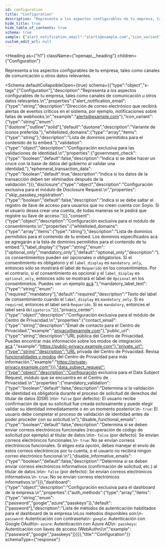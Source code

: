 ```yaml
---
id: configuration
title: "Configuration"
description: "Representa a los aspectos configurables de tu empresa, tales como canales de comunicación u otros datos relevantes."
hide_title: true
hide_table_of_contents: true
schema: true
sample: {"alert_notification_email":"alerts@example.com","icon_variant":"duotone","whitelisted_domains":["string"],"validation":{"government_check":false,"ephemeral_transaction_data":true},"disclosure":{"skip_passkey_registration":false},"consent":{"whitelisted_domains":["string"],"label_display":"optional_only","mandatory_label_text":"required"},"privacy_center":{"contact_email":"privacy@example.com","public_url":"https://public-privacy.example.com","private_url":"https://private-privacy.example.com"},"data_subject_request":{"mandatory_validation":false,"disable_functional_emails":false,"disable_informative_emails":false},"dashboard":{"auth_methods":["password","google","passkeys"]}}
custom_edit_url: null
---
```



<Heading
  as={"h1"}
  className={"openapi__heading"}
  children={"Configuration"}
>
</Heading>



Representa a los aspectos configurables de tu empresa, tales como canales de comunicación u otros datos relevantes.


<Schema
	defaultCollapsibleOpen={true}
  schema={{"type":"object","x-tags":["Configuration"],"description":"Representa a los aspectos configurables de tu empresa, tales como canales de comunicación u otros datos relevantes.\n","properties":{"alert_notification_email":{"type":"string","description":"Dirección de correo electrónico que recibirá alertas de eventos críticos en el sistema, por ejemplo, notificaciones sobre fallas de webhooks.\n","example":"alerts@example.com"},"icon_variant":{"type":"string","enum":["duotone","outline","solid"],"default":"duotone","description":"Variante de íconos preferida."},"whitelisted_domains":{"type":"array","items":{"type":"string"},"description":"Lista de dominios permitidos para el contenido de tu embed."},"validation":{"type":"object","description":"Configuración exclusiva para las validaciones de identidad.\n","properties":{"government_check":{"type":"boolean","default":false,"description":"Indica si se debe hacer un cruce con la base de datos del gobierno al validar una identidad."},"ephemeral_transaction_data":{"type":"boolean","default":true,"description":"Indica si los datos de la transacción deben ser eliminados después de la validación."}}},"disclosure":{"type":"object","description":"Configuración exclusiva para el módulo de Disclosure Request.\n","properties":{"skip_passkey_registration":{"type":"boolean","default":false,"description":"Indica si se debe saltar el registro de llave de acceso para usuarios que no creen cuenta con Soyio. Si el usuario desea crear una cuenta, de todas maneras se le pedirá que registre su llave de acceso."}}},"consent":{"type":"object","description":"Configuración exclusiva para el módulo de consentimiento.\n","properties":{"whitelisted_domains":{"type":"array","items":{"type":"string"},"description":"Lista de dominios permitidos para el contenido de tu embed. Los dominios especificados acá se agregarán a la lista de dominios permitidos para el contenido de tu embed."},"label_display":{"type":"string","enum":["optional_only","mandatory_only"],"default":"optional_only","description":"Los consentimientos pueden ser opcionales o obligatorios. Si el consentimiento es obligatorio y el `label_display` es `mandatory_only`, entonces sólo se mostrará el label de `Requerido` en los consentimietos. Por el contrario, si el consentimiento es opcional y el `label_display` es `optional_only`, entonces sólo se mostrará el label de `Opcional` en los consentimietos. Puedes ver un ejemplo [acá](/docs/integration-guide/consent/customization#configura-las-etiquetas-de-obligatoriedad-de-consentimientos)."},"mandatory_label_text":{"type":"string","enum":["required","mandatory"],"default":"required","description":"Texto del label de consentimiento cuando el `label_display` es `mandatory_only`. Si es `required`, entonces el label será `Requerido`. Si es `mandatory`, entonces el label será `Obligatorio`."}}},"privacy_center":{"type":"object","description":"Configuración exclusiva para el módulo de Centro de Privacidad.\n","properties":{"contact_email":{"type":"string","description":"Email de contacto para el Centro de Privacidad.","example":"privacy@example.com"},"public_url":{"type":"string","description":"URL pública del Centro de Privacidad. Puedes encontrar más información sobre los modos de integración [acá](/docs/integration-guide/privacy-center/functionalities).","example":"https://public-privacy.example.com"},"private_url":{"type":"string","description":"URL privada del Centro de Privacidad. Revisa [funcionalidades y modos](/docs/integration-guide/privacy-center/functionalities) del Centro de Privacidad para más información.","example":"https://private-privacy.example.com"}}},"data_subject_request":{"type":"object","description":"Configuración exclusiva para el Data Subject Request, módulo que se encuentra en el Centro de Privacidad.\n","properties":{"mandatory_validation":{"type":"boolean","default":false,"description":"Determina si la validación de identidad es obligatoria durante el proceso de solicitud de derechos del titular de datos (DSR).\n\n- `false` (por defecto): El usuario recibe confirmación de que su solicitud fue creada exitosamente y puede elegir validar su identidad inmediatamente o en un momento posterior.\n- `true`: El usuario debe completar el proceso de validación de identidad antes de poder proceder con su solicitud.\n"},"disable_functional_emails":{"type":"boolean","default":false,"description":"Determina si se deben enviar correos electrónicos funcionales (recuperación de código de solicitud por ejemplo) al titular de datos.\n\n- `false` (por defecto): Se envían correos electrónicos funcionales.\n- `true`: No se envían correos electrónicos funcionales. Si eliges esta opción, debes manejar el envío de estos correos electrónicos por tu cuenta, o el usuario no recibirá ningún correo electrónico funcional.\n"},"disable_informative_emails":{"type":"boolean","default":false,"description":"Determina si se deben enviar correos electrónicos informativos (confirmación de solicitud, etc.) al titular de datos.\n\n- `false` (por defecto): Se envían correos electrónicos informativos.\n- `true`: No se envían correos electrónicos informativos.\n"}}},"dashboard":{"type":"object","description":"Configuración exclusiva para el dashboard de la empresa.\n","properties":{"auth_methods":{"type":"array","items":{"type":"string","enum":["password","google","azure","passkeys"]},"default":["password"],"description":"Lista de métodos de autenticación habilitados para el dashboard de la empresa.\nLos métodos disponibles son:\n- `password`: Autenticación con contraseña\n- `google`: Autenticación con Google OAuth\n- `azure`: Autenticación con Azure AD\n- `passkeys`: Autenticación con llaves de acceso (WebAuthn)\n","example":["password","google","passkeys"]}}}},"title":"Configuration"}}
  schemaType={"response"}
>
  
</Schema>
            